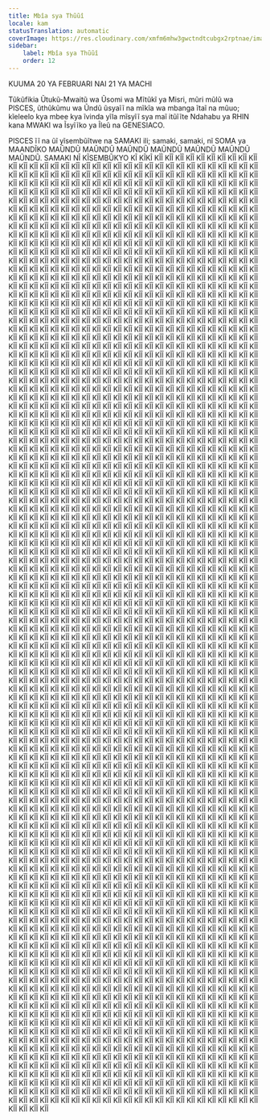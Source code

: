 ```yaml
---
title: Mbîa sya Thũũî
locale: kam
statusTranslation: automatic
coverImage: https://res.cloudinary.com/xmfm6mhw3gwctndtcubgx2rptnae/image/upload/v1741354450/small_cover_tratado_esoterico_de_astrologia_hermetica_6210a35442.webp
sidebar:
    label: Mbîa sya Thũũî
    order: 12
---
```

KUUMA 20 YA FEBRUARI NAI 21 YA MACHI

Tũkũfikia Ũtukũ-Mwaitũ wa Ũsomi wa Mĩtũkĩ ya Misri, mũri mũlũ wa PISCES, ũthũkũmu wa Ũndũ ũsyaĩĩ na mĩkĩa wa mbanga ĩtaĩ na mũuo; kĩeleelo kya mbee kya ĩvinda yĩla mĩsyĩĩ sya maĩ itũĩĩte Ndahabu ya RHIN kana MWAKI wa Ĩsyĩĩko ya Ĩleũ na GENESIACO.

PISCES ĩĩ na ũĩ yĩsembũĩtwe na SAMAKI ili; samaki, samaki, nĩ SOMA ya MAANDĨKO MAŨNDŨ MAŨNDŨ MAŨNDŨ MAŨNDŨ MAŨNDŨ MAŨNDŨ MAŨNDŨ. SAMAKI NĨ KĨSEMBŨKYO KĨ KĨKĨ KĨĨ KĨĨ KĨĨ KĨĨ KĨĨ KĨĨ KĨĨ KĨĨ KĨĨ KĨĨ KĨĨ KĨĨ KĨĨ KĨĨ KĨĨ KĨĨ KĨĨ KĨĨ KĨĨ KĨĨ KĨĨ KĨĨ KĨĨ KĨĨ KĨĨ KĨĨ KĨĨ KĨĨ KĨĨ KĨĨ KĨĨ KĨĨ KĨĨ KĨĨ KĨĨ KĨĨ KĨĨ KĨĨ KĨĨ KĨĨ KĨĨ KĨĨ KĨĨ KĨĨ KĨĨ KĨĨ KĨĨ KĨĨ KĨĨ KĨĨ KĨĨ KĨĨ KĨĨ KĨĨ KĨĨ KĨĨ KĨĨ KĨĨ KĨĨ KĨĨ KĨĨ KĨĨ KĨĨ KĨĨ KĨĨ KĨĨ KĨĨ KĨĨ KĨĨ KĨĨ KĨĨ KĨĨ KĨĨ KĨĨ KĨĨ KĨĨ KĨĨ KĨĨ KĨĨ KĨĨ KĨĨ KĨĨ KĨĨ KĨĨ KĨĨ KĨĨ KĨĨ KĨĨ KĨĨ KĨĨ KĨĨ KĨĨ KĨĨ KĨĨ KĨĨ KĨĨ KĨĨ KĨĨ KĨĨ KĨĨ KĨĨ KĨĨ KĨĨ KĨĨ KĨĨ KĨĨ KĨĨ KĨĨ KĨĨ KĨĨ KĨĨ KĨĨ KĨĨ KĨĨ KĨĨ KĨĨ KĨĨ KĨĨ KĨĨ KĨĨ KĨĨ KĨĨ KĨĨ KĨĨ KĨĨ KĨĨ KĨĨ KĨĨ KĨĨ KĨĨ KĨĨ KĨĨ KĨĨ KĨĨ KĨĨ KĨĨ KĨĨ KĨĨ KĨĨ KĨĨ KĨĨ KĨĨ KĨĨ KĨĨ KĨĨ KĨĨ KĨĨ KĨĨ KĨĨ KĨĨ KĨĨ KĨĨ KĨĨ KĨĨ KĨĨ KĨĨ KĨĨ KĨĨ KĨĨ KĨĨ KĨĨ KĨĨ KĨĨ KĨĨ KĨĨ KĨĨ KĨĨ KĨĨ KĨĨ KĨĨ KĨĨ KĨĨ KĨĨ KĨĨ KĨĨ KĨĨ KĨĨ KĨĨ KĨĨ KĨĨ KĨĨ KĨĨ KĨĨ KĨĨ KĨĨ KĨĨ KĨĨ KĨĨ KĨĨ KĨĨ KĨĨ KĨĨ KĨĨ KĨĨ KĨĨ KĨĨ KĨĨ KĨĨ KĨĨ KĨĨ KĨĨ KĨĨ KĨĨ KĨĨ KĨĨ KĨĨ KĨĨ KĨĨ KĨĨ KĨĨ KĨĨ KĨĨ KĨĨ KĨĨ KĨĨ KĨĨ KĨĨ KĨĨ KĨĨ KĨĨ KĨĨ KĨĨ KĨĨ KĨĨ KĨĨ KĨĨ KĨĨ KĨĨ KĨĨ KĨĨ KĨĨ KĨĨ KĨĨ KĨĨ KĨĨ KĨĨ KĨĨ KĨĨ KĨĨ KĨĨ KĨĨ KĨĨ KĨĨ KĨĨ KĨĨ KĨĨ KĨĨ KĨĨ KĨĨ KĨĨ KĨĨ KĨĨ KĨĨ KĨĨ KĨĨ KĨĨ KĨĨ KĨĨ KĨĨ KĨĨ KĨĨ KĨĨ KĨĨ KĨĨ KĨĨ KĨĨ KĨĨ KĨĨ KĨĨ KĨĨ KĨĨ KĨĨ KĨĨ KĨĨ KĨĨ KĨĨ KĨĨ KĨĨ KĨĨ KĨĨ KĨĨ KĨĨ KĨĨ KĨĨ KĨĨ KĨĨ KĨĨ KĨĨ KĨĨ KĨĨ KĨĨ KĨĨ KĨĨ KĨĨ KĨĨ KĨĨ KĨĨ KĨĨ KĨĨ KĨĨ KĨĨ KĨĨ KĨĨ KĨĨ KĨĨ KĨĨ KĨĨ KĨĨ KĨĨ KĨĨ KĨĨ KĨĨ KĨĨ KĨĨ KĨĨ KĨĨ KĨĨ KĨĨ KĨĨ KĨĨ KĨĨ KĨĨ KĨĨ KĨĨ KĨĨ KĨĨ KĨĨ KĨĨ KĨĨ KĨĨ KĨĨ KĨĨ KĨĨ KĨĨ KĨĨ KĨĨ KĨĨ KĨĨ KĨĨ KĨĨ KĨĨ KĨĨ KĨĨ KĨĨ KĨĨ KĨĨ KĨĨ KĨĨ KĨĨ KĨĨ KĨĨ KĨĨ KĨĨ KĨĨ KĨĨ KĨĨ KĨĨ KĨĨ KĨĨ KĨĨ KĨĨ KĨĨ KĨĨ KĨĨ KĨĨ KĨĨ KĨĨ KĨĨ KĨĨ KĨĨ KĨĨ KĨĨ KĨĨ KĨĨ KĨĨ KĨĨ KĨĨ KĨĨ KĨĨ KĨĨ KĨĨ KĨĨ KĨĨ KĨĨ KĨĨ KĨĨ KĨĨ KĨĨ KĨĨ KĨĨ KĨĨ KĨĨ KĨĨ KĨĨ KĨĨ KĨĨ KĨĨ KĨĨ KĨĨ KĨĨ KĨĨ KĨĨ KĨĨ KĨĨ KĨĨ KĨĨ KĨĨ KĨĨ KĨĨ KĨĨ KĨĨ KĨĨ KĨĨ KĨĨ KĨĨ KĨĨ KĨĨ KĨĨ KĨĨ KĨĨ KĨĨ KĨĨ KĨĨ KĨĨ KĨĨ KĨĨ KĨĨ KĨĨ KĨĨ KĨĨ KĨĨ KĨĨ KĨĨ KĨĨ KĨĨ KĨĨ KĨĨ KĨĨ KĨĨ KĨĨ KĨĨ KĨĨ KĨĨ KĨĨ KĨĨ KĨĨ KĨĨ KĨĨ KĨĨ KĨĨ KĨĨ KĨĨ KĨĨ KĨĨ KĨĨ KĨĨ KĨĨ KĨĨ KĨĨ KĨĨ KĨĨ KĨĨ KĨĨ KĨĨ KĨĨ KĨĨ KĨĨ KĨĨ KĨĨ KĨĨ KĨĨ KĨĨ KĨĨ KĨĨ KĨĨ KĨĨ KĨĨ KĨĨ KĨĨ KĨĨ KĨĨ KĨĨ KĨĨ KĨĨ KĨĨ KĨĨ KĨĨ KĨĨ KĨĨ KĨĨ KĨĨ KĨĨ KĨĨ KĨĨ KĨĨ KĨĨ KĨĨ KĨĨ KĨĨ KĨĨ KĨĨ KĨĨ KĨĨ KĨĨ KĨĨ KĨĨ KĨĨ KĨĨ KĨĨ KĨĨ KĨĨ KĨĨ KĨĨ KĨĨ KĨĨ KĨĨ KĨĨ KĨĨ KĨĨ KĨĨ KĨĨ KĨĨ KĨĨ KĨĨ KĨĨ KĨĨ KĨĨ KĨĨ KĨĨ KĨĨ KĨĨ KĨĨ KĨĨ KĨĨ KĨĨ KĨĨ KĨĨ KĨĨ KĨĨ KĨĨ KĨĨ KĨĨ KĨĨ KĨĨ KĨĨ KĨĨ KĨĨ KĨĨ KĨĨ KĨĨ KĨĨ KĨĨ KĨĨ KĨĨ KĨĨ KĨĨ KĨĨ KĨĨ KĨĨ KĨĨ KĨĨ KĨĨ KĨĨ KĨĨ KĨĨ KĨĨ KĨĨ KĨĨ KĨĨ KĨĨ KĨĨ KĨĨ KĨĨ KĨĨ KĨĨ KĨĨ KĨĨ KĨĨ KĨĨ KĨĨ KĨĨ KĨĨ KĨĨ KĨĨ KĨĨ KĨĨ KĨĨ KĨĨ KĨĨ KĨĨ KĨĨ KĨĨ KĨĨ KĨĨ KĨĨ KĨĨ KĨĨ KĨĨ KĨĨ KĨĨ KĨĨ KĨĨ KĨĨ KĨĨ KĨĨ KĨĨ KĨĨ KĨĨ KĨĨ KĨĨ KĨĨ KĨĨ KĨĨ KĨĨ KĨĨ KĨĨ KĨĨ KĨĨ KĨĨ KĨĨ KĨĨ KĨĨ KĨĨ KĨĨ KĨĨ KĨĨ KĨĨ KĨĨ KĨĨ KĨĨ KĨĨ KĨĨ KĨĨ KĨĨ KĨĨ KĨĨ KĨĨ KĨĨ KĨĨ KĨĨ KĨĨ KĨĨ KĨĨ KĨĨ KĨĨ KĨĨ KĨĨ KĨĨ KĨĨ KĨĨ KĨĨ KĨĨ KĨĨ KĨĨ KĨĨ KĨĨ KĨĨ KĨĨ KĨĨ KĨĨ KĨĨ KĨĨ KĨĨ KĨĨ KĨĨ KĨĨ KĨĨ KĨĨ KĨĨ KĨĨ KĨĨ KĨĨ KĨĨ KĨĨ KĨĨ KĨĨ KĨĨ KĨĨ KĨĨ KĨĨ KĨĨ KĨĨ KĨĨ KĨĨ KĨĨ KĨĨ KĨĨ KĨĨ KĨĨ KĨĨ KĨĨ KĨĨ KĨĨ KĨĨ KĨĨ KĨĨ KĨĨ KĨĨ KĨĨ KĨĨ KĨĨ KĨĨ KĨĨ KĨĨ KĨĨ KĨĨ KĨĨ KĨĨ KĨĨ KĨĨ KĨĨ KĨĨ KĨĨ KĨĨ KĨĨ KĨĨ KĨĨ KĨĨ KĨĨ KĨĨ KĨĨ KĨĨ KĨĨ KĨĨ KĨĨ KĨĨ KĨĨ KĨĨ KĨĨ KĨĨ KĨĨ KĨĨ KĨĨ KĨĨ KĨĨ KĨĨ KĨĨ KĨĨ KĨĨ KĨĨ KĨĨ KĨĨ KĨĨ KĨĨ KĨĨ KĨĨ KĨĨ KĨĨ KĨĨ KĨĨ KĨĨ KĨĨ KĨĨ KĨĨ KĨĨ KĨĨ KĨĨ KĨĨ KĨĨ KĨĨ KĨĨ KĨĨ KĨĨ KĨĨ KĨĨ KĨĨ KĨĨ KĨĨ KĨĨ KĨĨ KĨĨ KĨĨ KĨĨ KĨĨ KĨĨ KĨĨ KĨĨ KĨĨ KĨĨ KĨĨ KĨĨ KĨĨ KĨĨ KĨĨ KĨĨ KĨĨ KĨĨ KĨĨ KĨĨ KĨĨ KĨĨ KĨĨ KĨĨ KĨĨ KĨĨ KĨĨ KĨĨ KĨĨ KĨĨ KĨĨ KĨĨ KĨĨ KĨĨ KĨĨ KĨĨ KĨĨ KĨĨ KĨĨ KĨĨ KĨĨ KĨĨ KĨĨ KĨĨ KĨĨ KĨĨ KĨĨ KĨĨ KĨĨ KĨĨ KĨĨ KĨĨ KĨĨ KĨĨ KĨĨ KĨĨ KĨĨ KĨĨ KĨĨ KĨĨ KĨĨ KĨĨ KĨĨ KĨĨ KĨĨ KĨĨ KĨĨ KĨĨ KĨĨ KĨĨ KĨĨ KĨĨ KĨĨ KĨĨ KĨĨ KĨĨ KĨĨ KĨĨ KĨĨ KĨĨ KĨĨ KĨĨ KĨĨ KĨĨ KĨĨ KĨĨ KĨĨ KĨĨ KĨĨ KĨĨ KĨĨ KĨĨ KĨĨ KĨĨ KĨĨ KĨĨ KĨĨ KĨĨ KĨĨ KĨĨ KĨĨ KĨĨ KĨĨ KĨĨ KĨĨ KĨĨ KĨĨ KĨĨ KĨĨ KĨĨ KĨĨ KĨĨ KĨĨ KĨĨ KĨĨ KĨĨ KĨĨ KĨĨ KĨĨ KĨĨ KĨĨ KĨĨ KĨĨ KĨĨ KĨĨ KĨĨ KĨĨ KĨĨ KĨĨ KĨĨ KĨĨ KĨĨ KĨĨ KĨĨ KĨĨ KĨĨ KĨĨ KĨĨ KĨĨ KĨĨ KĨĨ KĨĨ KĨĨ KĨĨ KĨĨ KĨĨ KĨĨ KĨĨ KĨĨ KĨĨ KĨĨ KĨĨ KĨĨ KĨĨ KĨĨ KĨĨ KĨĨ KĨĨ KĨĨ KĨĨ KĨĨ KĨĨ KĨĨ KĨĨ KĨĨ KĨĨ KĨĨ KĨĨ KĨĨ KĨĨ KĨĨ KĨĨ KĨĨ KĨĨ KĨĨ KĨĨ KĨĨ KĨĨ KĨĨ KĨĨ KĨĨ KĨĨ KĨĨ KĨĨ KĨĨ KĨĨ KĨĨ KĨĨ KĨĨ KĨĨ KĨĨ KĨĨ KĨĨ KĨĨ KĨĨ KĨĨ KĨĨ KĨĨ KĨĨ KĨĨ KĨĨ KĨĨ KĨĨ KĨĨ KĨĨ KĨĨ KĨĨ KĨĨ KĨĨ KĨĨ KĨĨ KĨĨ KĨĨ KĨĨ KĨĨ KĨĨ KĨĨ KĨĨ KĨĨ KĨĨ KĨĨ KĨĨ KĨĨ KĨĨ KĨĨ KĨĨ KĨĨ KĨĨ KĨĨ KĨĨ KĨĨ KĨĨ KĨĨ KĨĨ KĨĨ KĨĨ KĨĨ KĨĨ KĨĨ KĨĨ KĨĨ KĨĨ KĨĨ KĨĨ KĨĨ KĨĨ KĨĨ KĨĨ KĨĨ KĨĨ KĨĨ KĨĨ KĨĨ KĨĨ KĨĨ KĨĨ KĨĨ KĨĨ KĨĨ KĨĨ KĨĨ KĨĨ KĨĨ KĨĨ KĨĨ KĨĨ KĨĨ KĨĨ KĨĨ KĨĨ KĨĨ KĨĨ KĨĨ KĨĨ KĨĨ KĨĨ KĨĨ KĨĨ KĨĨ KĨĨ KĨĨ KĨĨ KĨĨ KĨĨ KĨĨ KĨĨ KĨĨ KĨĨ KĨĨ KĨĨ KĨĨ KĨĨ KĨĨ KĨĨ KĨĨ KĨĨ KĨĨ KĨĨ KĨĨ KĨĨ KĨĨ KĨĨ KĨĨ KĨĨ KĨĨ KĨĨ KĨĨ KĨĨ KĨĨ KĨĨ KĨĨ KĨĨ KĨĨ KĨĨ KĨĨ KĨĨ KĨĨ KĨĨ KĨĨ KĨĨ KĨĨ KĨĨ KĨĨ KĨĨ KĨĨ KĨĨ KĨĨ KĨĨ KĨĨ KĨĨ KĨĨ KĨĨ KĨĨ KĨĨ KĨĨ KĨĨ KĨĨ KĨĨ KĨĨ KĨĨ KĨĨ KĨĨ KĨĨ KĨĨ KĨĨ KĨĨ KĨĨ KĨĨ KĨĨ KĨĨ KĨĨ KĨĨ KĨĨ KĨĨ KĨĨ KĨĨ KĨĨ KĨĨ KĨĨ KĨĨ KĨĨ KĨĨ KĨĨ KĨĨ KĨĨ KĨĨ KĨĨ KĨĨ KĨĨ KĨĨ KĨĨ KĨĨ KĨĨ KĨĨ KĨĨ KĨĨ KĨĨ KĨĨ KĨĨ KĨĨ KĨĨ KĨĨ KĨĨ KĨĨ KĨĨ KĨĨ KĨĨ KĨĨ KĨĨ KĨĨ KĨĨ KĨĨ KĨĨ KĨĨ KĨĨ KĨĨ KĨĨ KĨĨ KĨĨ KĨĨ KĨĨ KĨĨ KĨĨ KĨĨ KĨĨ KĨĨ KĨĨ KĨĨ KĨĨ KĨĨ KĨĨ KĨĨ KĨĨ KĨĨ KĨĨ KĨĨ KĨĨ KĨĨ KĨĨ KĨĨ KĨĨ KĨĨ KĨĨ KĨĨ KĨĨ KĨĨ KĨĨ KĨĨ KĨĨ KĨĨ KĨĨ KĨĨ KĨĨ KĨĨ KĨĨ KĨĨ KĨĨ KĨĨ KĨĨ KĨĨ KĨĨ KĨĨ KĨĨ KĨĨ KĨĨ KĨĨ KĨĨ KĨĨ KĨĨ KĨĨ KĨĨ KĨĨ KĨĨ KĨĨ KĨĨ KĨĨ KĨĨ KĨĨ KĨĨ KĨĨ KĨĨ KĨĨ KĨĨ KĨĨ KĨĨ KĨĨ KĨĨ KĨĨ KĨĨ KĨĨ KĨĨ KĨĨ KĨĨ KĨĨ KĨĨ KĨĨ KĨĨ KĨĨ KĨĨ KĨĨ KĨĨ KĨĨ KĨĨ KĨĨ KĨĨ KĨĨ KĨĨ KĨĨ KĨĨ KĨĨ KĨĨ KĨĨ KĨĨ KĨĨ KĨĨ KĨĨ KĨĨ KĨĨ KĨĨ KĨĨ KĨĨ KĨĨ KĨĨ KĨĨ KĨĨ KĨĨ KĨĨ KĨĨ KĨĨ KĨĨ KĨĨ KĨĨ KĨĨ KĨĨ KĨĨ KĨĨ KĨĨ KĨĨ KĨĨ KĨĨ KĨĨ KĨĨ KĨĨ KĨĨ KĨĨ KĨĨ KĨĨ KĨĨ KĨĨ KĨĨ KĨĨ KĨĨ KĨĨ KĨĨ KĨĨ KĨĨ KĨĨ KĨĨ KĨĨ KĨĨ KĨĨ KĨĨ KĨĨ KĨĨ KĨĨ KĨĨ KĨĨ KĨĨ KĨĨ KĨĨ KĨĨ KĨĨ KĨĨ KĨĨ KĨĨ KĨĨ KĨĨ KĨĨ KĨĨ KĨĨ KĨĨ KĨĨ KĨĨ KĨĨ KĨĨ KĨĨ KĨĨ KĨĨ KĨĨ KĨĨ KĨĨ KĨĨ KĨĨ KĨĨ KĨĨ KĨĨ KĨĨ KĨĨ KĨĨ KĨĨ KĨĨ KĨĨ KĨĨ KĨĨ KĨĨ KĨĨ KĨĨ KĨĨ KĨĨ KĨĨ KĨĨ KĨĨ KĨĨ KĨĨ KĨĨ KĨĨ KĨĨ KĨĨ KĨĨ KĨĨ KĨĨ KĨĨ KĨĨ KĨĨ KĨĨ KĨĨ KĨĨ KĨĨ KĨĨ KĨĨ KĨĨ KĨĨ KĨĨ KĨĨ KĨĨ KĨĨ KĨĨ KĨĨ KĨĨ KĨĨ KĨĨ KĨĨ KĨĨ KĨĨ KĨĨ KĨĨ KĨĨ KĨĨ KĨĨ KĨĨ KĨĨ KĨĨ KĨĨ KĨĨ KĨĨ KĨĨ KĨĨ KĨĨ KĨĨ KĨĨ KĨĨ KĨĨ KĨĨ KĨĨ KĨĨ KĨĨ KĨĨ KĨĨ KĨĨ KĨĨ KĨĨ KĨĨ KĨĨ KĨĨ KĨĨ KĨĨ KĨĨ KĨĨ KĨĨ KĨĨ KĨĨ KĨĨ KĨĨ KĨĨ KĨĨ KĨĨ KĨĨ KĨĨ KĨĨ KĨĨ KĨĨ KĨĨ KĨĨ KĨĨ KĨĨ KĨĨ KĨĨ KĨĨ KĨĨ KĨĨ KĨĨ KĨĨ KĨĨ KĨĨ KĨĨ KĨĨ KĨĨ KĨĨ KĨĨ KĨĨ KĨĨ KĨĨ KĨĨ KĨĨ KĨĨ KĨĨ KĨĨ KĨĨ KĨĨ KĨĨ KĨĨ KĨĨ KĨĨ KĨĨ KĨĨ KĨĨ KĨĨ KĨĨ KĨĨ KĨĨ KĨĨ KĨĨ KĨĨ KĨĨ KĨĨ KĨĨ KĨĨ KĨĨ KĨĨ KĨĨ KĨĨ KĨĨ KĨĨ KĨĨ KĨĨ KĨĨ KĨĨ KĨĨ KĨĨ KĨĨ KĨĨ KĨĨ KĨĨ KĨĨ KĨĨ KĨĨ KĨĨ KĨĨ KĨĨ KĨĨ KĨĨ KĨĨ KĨĨ KĨĨ KĨĨ KĨĨ KĨĨ KĨĨ KĨĨ KĨĨ KĨĨ KĨĨ KĨĨ KĨĨ KĨĨ KĨĨ KĨĨ KĨĨ KĨĨ KĨĨ KĨĨ KĨĨ KĨĨ KĨĨ KĨĨ KĨĨ KĨĨ KĨĨ KĨĨ KĨĨ KĨĨ KĨĨ KĨĨ KĨĨ KĨĨ KĨĨ KĨĨ KĨĨ KĨĨ KĨĨ KĨĨ KĨĨ KĨĨ KĨĨ KĨĨ KĨĨ KĨĨ KĨĨ KĨĨ KĨĨ KĨĨ KĨĨ KĨĨ KĨĨ KĨĨ KĨĨ KĨĨ KĨĨ KĨĨ KĨĨ KĨĨ KĨĨ KĨĨ KĨĨ KĨĨ KĨĨ KĨĨ KĨĨ KĨĨ KĨĨ KĨĨ KĨĨ KĨĨ KĨĨ KĨĨ KĨĨ KĨĨ KĨĨ KĨĨ KĨĨ KĨĨ KĨĨ KĨĨ KĨĨ KĨĨ KĨĨ KĨĨ KĨĨ KĨĨ KĨĨ KĨĨ KĨĨ KĨĨ KĨĨ KĨĨ KĨĨ KĨĨ KĨĨ KĨĨ KĨĨ KĨĨ KĨĨ KĨĨ KĨĨ KĨĨ KĨĨ KĨĨ KĨĨ KĨĨ KĨĨ KĨĨ KĨĨ KĨĨ KĨĨ KĨĨ KĨĨ KĨĨ KĨĨ KĨĨ KĨĨ KĨĨ KĨĨ KĨĨ KĨĨ KĨĨ KĨĨ KĨĨ KĨĨ KĨĨ KĨĨ KĨĨ KĨĨ KĨĨ KĨĨ KĨĨ KĨĨ KĨĨ KĨĨ KĨĨ KĨĨ KĨĨ KĨĨ KĨĨ KĨĨ KĨĨ KĨĨ KĨĨ KĨĨ KĨĨ KĨĨ KĨĨ KĨĨ KĨĨ KĨĨ KĨĨ KĨĨ KĨĨ KĨĨ KĨĨ KĨĨ KĨĨ KĨĨ KĨĨ KĨĨ KĨĨ KĨĨ KĨĨ KĨĨ KĨĨ KĨĨ KĨĨ KĨĨ KĨĨ KĨĨ KĨĨ KĨĨ KĨĨ KĨĨ KĨĨ KĨĨ KĨĨ KĨĨ KĨĨ KĨĨ KĨĨ KĨĨ KĨĨ KĨĨ KĨĨ KĨĨ KĨĨ KĨĨ KĨĨ KĨĨ KĨĨ KĨĨ KĨĨ KĨĨ KĨĨ KĨĨ KĨĨ KĨĨ KĨĨ KĨĨ KĨĨ KĨĨ KĨĨ KĨĨ KĨĨ KĨĨ KĨĨ KĨĨ KĨĨ KĨĨ KĨĨ KĨĨ KĨĨ KĨĨ KĨĨ KĨĨ KĨĨ KĨĨ KĨĨ KĨĨ KĨĨ KĨĨ KĨĨ KĨĨ KĨĨ KĨĨ KĨĨ KĨĨ KĨĨ KĨĨ KĨĨ KĨĨ KĨĨ KĨĨ KĨĨ KĨĨ KĨĨ KĨĨ KĨĨ KĨĨ KĨĨ KĨĨ KĨĨ KĨĨ KĨĨ KĨĨ KĨĨ KĨĨ KĨĨ KĨĨ KĨĨ KĨĨ KĨĨ KĨĨ KĨĨ KĨĨ KĨĨ KĨĨ KĨĨ KĨĨ KĨĨ KĨĨ KĨĨ KĨĨ KĨĨ KĨĨ KĨĨ KĨĨ KĨĨ KĨĨ KĨĨ KĨĨ KĨĨ KĨĨ KĨĨ KĨĨ KĨĨ KĨĨ KĨĨ KĨĨ KĨĨ KĨĨ KĨĨ KĨĨ KĨĨ KĨĨ KĨĨ KĨĨ KĨĨ KĨĨ KĨĨ KĨĨ KĨĨ KĨĨ KĨĨ KĨĨ KĨĨ KĨĨ KĨĨ KĨĨ KĨĨ KĨĨ KĨĨ KĨĨ KĨĨ KĨĨ KĨĨ KĨĨ KĨĨ KĨĨ KĨĨ KĨĨ KĨĨ KĨĨ KĨĨ KĨĨ KĨĨ KĨĨ KĨĨ KĨĨ KĨĨ KĨĨ KĨĨ KĨĨ KĨĨ KĨĨ KĨĨ KĨĨ KĨĨ KĨĨ KĨĨ KĨĨ KĨĨ KĨĨ KĨĨ KĨĨ KĨĨ KĨĨ KĨĨ KĨĨ KĨĨ KĨĨ KĨĨ KĨĨ KĨĨ KĨĨ KĨĨ KĨĨ KĨĨ KĨĨ KĨĨ KĨĨ KĨĨ KĨĨ KĨĨ KĨĨ KĨĨ KĨĨ KĨĨ KĨĨ KĨĨ KĨĨ KĨĨ KĨĨ KĨĨ KĨĨ KĨĨ KĨĨ KĨĨ KĨĨ KĨĨ KĨĨ KĨĨ KĨĨ KĨĨ KĨĨ KĨĨ KĨĨ KĨĨ KĨĨ KĨĨ KĨĨ KĨĨ KĨĨ KĨĨ KĨĨ KĨĨ KĨĨ KĨĨ KĨĨ KĨĨ KĨĨ KĨĨ KĨĨ KĨĨ KĨĨ KĨĨ KĨĨ KĨĨ KĨĨ KĨĨ KĨĨ KĨĨ KĨĨ KĨĨ KĨĨ KĨĨ KĨĨ KĨĨ KĨĨ KĨĨ KĨĨ KĨĨ KĨĨ KĨĨ KĨĨ KĨĨ KĨĨ KĨĨ KĨĨ KĨĨ KĨĨ KĨĨ KĨĨ KĨĨ KĨĨ KĨĨ KĨĨ KĨĨ KĨĨ KĨĨ KĨĨ KĨĨ KĨĨ KĨĨ KĨĨ KĨĨ KĨĨ KĨĨ KĨĨ KĨĨ KĨĨ KĨĨ KĨĨ KĨĨ KĨĨ KĨĨ KĨĨ KĨĨ KĨĨ KĨĨ KĨĨ KĨĨ KĨĨ KĨĨ KĨĨ KĨĨ KĨĨ KĨĨ KĨĨ KĨĨ KĨĨ KĨĨ KĨĨ KĨĨ KĨĨ KĨĨ KĨĨ KĨĨ KĨĨ KĨĨ KĨĨ KĨĨ KĨĨ KĨĨ KĨĨ KĨĨ KĨĨ KĨĨ KĨĨ KĨĨ KĨĨ KĨĨ KĨĨ KĨĨ KĨĨ KĨĨ KĨĨ KĨĨ KĨĨ KĨĨ KĨĨ KĨĨ KĨĨ KĨĨ KĨĨ KĨĨ KĨĨ KĨĨ KĨĨ KĨĨ KĨĨ KĨĨ KĨĨ KĨĨ KĨĨ KĨĨ KĨĨ KĨĨ KĨĨ KĨĨ KĨĨ KĨĨ KĨĨ KĨĨ KĨĨ KĨĨ KĨĨ KĨĨ KĨĨ KĨĨ KĨĨ KĨĨ KĨĨ KĨĨ KĨĨ KĨĨ KĨĨ KĨĨ KĨĨ KĨĨ KĨĨ KĨĨ KĨĨ KĨĨ KĨĨ KĨĨ KĨĨ KĨĨ KĨĨ KĨĨ KĨĨ KĨĨ KĨĨ KĨĨ KĨĨ KĨĨ KĨĨ KĨĨ KĨĨ KĨĨ KĨĨ KĨĨ KĨĨ KĨĨ KĨĨ KĨĨ KĨĨ KĨĨ KĨĨ KĨĨ KĨĨ KĨĨ KĨĨ KĨĨ KĨĨ KĨĨ KĨĨ KĨĨ KĨĨ KĨĨ KĨĨ KĨĨ KĨĨ KĨĨ KĨĨ KĨĨ KĨĨ KĨĨ KĨĨ KĨĨ KĨĨ KĨĨ KĨĨ KĨĨ KĨĨ KĨĨ KĨĨ KĨĨ KĨĨ KĨĨ KĨĨ KĨĨ KĨĨ KĨĨ KĨĨ KĨĨ KĨĨ KĨĨ KĨĨ KĨĨ KĨĨ KĨĨ KĨĨ KĨĨ KĨĨ KĨĨ KĨĨ KĨĨ KĨĨ KĨĨ KĨĨ KĨĨ KĨĨ KĨĨ KĨĨ KĨĨ KĨĨ KĨĨ KĨĨ KĨĨ KĨĨ KĨĨ KĨĨ KĨĨ KĨĨ KĨĨ KĨĨ KĨĨ KĨĨ KĨĨ KĨĨ KĨĨ KĨĨ KĨĨ KĨĨ KĨĨ KĨĨ KĨĨ KĨĨ KĨĨ KĨĨ KĨĨ KĨĨ KĨĨ KĨĨ KĨĨ KĨĨ KĨĨ KĨĨ KĨĨ KĨĨ KĨĨ KĨĨ KĨĨ KĨĨ KĨĨ KĨĨ KĨĨ KĨĨ KĨĨ KĨĨ KĨĨ KĨĨ KĨĨ KĨĨ KĨĨ KĨĨ KĨĨ KĨĨ KĨĨ KĨĨ KĨĨ KĨĨ KĨĨ KĨĨ KĨĨ KĨĨ KĨĨ KĨĨ KĨĨ KĨĨ KĨĨ KĨĨ KĨĨ KĨĨ KĨĨ KĨĨ KĨĨ KĨĨ KĨĨ KĨĨ KĨĨ KĨĨ KĨĨ KĨĨ KĨĨ KĨĨ KĨĨ KĨĨ KĨĨ KĨĨ KĨĨ KĨĨ KĨĨ KĨĨ KĨĨ KĨĨ KĨĨ KĨĨ KĨĨ KĨĨ KĨĨ KĨĨ KĨĨ KĨĨ KĨĨ KĨĨ KĨĨ KĨĨ KĨĨ KĨĨ KĨĨ KĨĨ KĨĨ KĨĨ KĨĨ KĨĨ KĨĨ KĨĨ KĨĨ KĨĨ KĨĨ KĨĨ KĨĨ KĨĨ KĨĨ KĨĨ KĨĨ KĨĨ KĨĨ KĨĨ KĨĨ KĨĨ KĨĨ KĨĨ KĨĨ KĨĨ KĨĨ KĨĨ KĨĨ KĨĨ KĨĨ KĨĨ KĨĨ KĨĨ KĨĨ KĨĨ KĨĨ KĨĨ KĨĨ KĨĨ KĨĨ KĨĨ KĨĨ KĨĨ KĨĨ KĨĨ KĨĨ KĨĨ KĨĨ KĨĨ KĨĨ KĨĨ KĨĨ KĨĨ KĨĨ KĨĨ KĨĨ KĨĨ KĨĨ KĨĨ KĨĨ KĨĨ KĨĨ KĨĨ KĨĨ KĨĨ KĨĨ KĨĨ KĨĨ KĨĨ KĨĨ KĨĨ KĨĨ KĨĨ KĨĨ KĨĨ KĨĨ KĨĨ KĨĨ KĨĨ KĨĨ KĨĨ KĨĨ KĨĨ KĨĨ KĨĨ KĨĨ KĨĨ KĨĨ KĨĨ KĨĨ KĨĨ KĨĨ KĨĨ KĨĨ KĨĨ KĨĨ KĨĨ KĨĨ KĨĨ KĨĨ KĨĨ KĨĨ KĨĨ KĨĨ KĨĨ KĨĨ KĨĨ KĨĨ KĨĨ KĨĨ KĨĨ KĨĨ KĨĨ KĨĨ KĨĨ KĨĨ KĨĨ KĨĨ KĨĨ KĨĨ KĨĨ KĨĨ KĨĨ KĨĨ KĨĨ KĨĨ KĨĨ KĨĨ KĨĨ KĨĨ KĨĨ KĨĨ KĨĨ KĨĨ KĨĨ KĨĨ KĨĨ KĨĨ KĨĨ KĨĨ KĨĨ KĨĨ KĨĨ KĨĨ KĨĨ KĨĨ KĨĨ KĨĨ KĨĨ KĨĨ KĨĨ KĨĨ KĨĨ KĨĨ KĨĨ KĨĨ KĨĨ KĨĨ KĨĨ KĨĨ KĨĨ KĨĨ KĨĨ KĨĨ KĨĨ KĨĨ KĨĨ KĨĨ KĨĨ KĨĨ KĨĨ KĨĨ KĨĨ KĨĨ KĨĨ KĨĨ KĨĨ KĨĨ KĨĨ KĨĨ KĨĨ KĨĨ KĨĨ KĨĨ KĨĨ KĨĨ KĨĨ KĨĨ KĨĨ KĨĨ KĨĨ KĨĨ KĨĨ KĨĨ KĨĨ KĨĨ KĨĨ KĨĨ KĨĨ KĨĨ KĨĨ KĨĨ KĨĨ KĨĨ KĨĨ KĨĨ KĨĨ KĨĨ KĨĨ KĨĨ KĨĨ KĨĨ KĨĨ KĨĨ KĨĨ KĨĨ KĨĨ KĨĨ KĨĨ KĨĨ KĨĨ KĨĨ KĨĨ KĨĨ KĨĨ KĨĨ KĨĨ KĨĨ KĨĨ KĨĨ KĨĨ KĨĨ KĨĨ KĨĨ KĨĨ KĨĨ KĨĨ KĨĨ KĨĨ KĨĨ KĨĨ KĨĨ KĨĨ KĨĨ KĨĨ KĨĨ KĨĨ KĨĨ KĨĨ KĨĨ KĨĨ KĨĨ KĨĨ KĨĨ KĨĨ KĨĨ KĨĨ KĨĨ KĨĨ KĨĨ KĨĨ KĨĨ KĨĨ KĨĨ KĨĨ KĨĨ KĨĨ KĨĨ KĨĨ KĨĨ KĨĨ KĨĨ KĨĨ KĨĨ KĨĨ KĨĨ KĨĨ KĨĨ KĨĨ KĨĨ KĨĨ KĨĨ KĨĨ KĨĨ KĨĨ KĨĨ KĨĨ KĨĨ KĨĨ KĨĨ KĨĨ KĨĨ KĨĨ KĨĨ KĨĨ KĨĨ KĨĨ KĨĨ KĨĨ KĨĨ KĨĨ KĨĨ KĨĨ KĨĨ KĨĨ KĨĨ KĨĨ KĨĨ KĨĨ KĨĨ KĨĨ KĨĨ KĨĨ KĨĨ KĨĨ KĨĨ KĨĨ KĨĨ KĨĨ KĨĨ KĨĨ KĨĨ KĨĨ KĨĨ KĨĨ KĨĨ KĨĨ KĨĨ KĨĨ KĨĨ KĨĨ KĨĨ KĨĨ KĨĨ KĨĨ KĨĨ KĨĨ KĨĨ KĨĨ KĨĨ KĨĨ KĨĨ KĨĨ KĨĨ KĨĨ KĨĨ KĨĨ KĨĨ KĨĨ KĨĨ KĨĨ KĨĨ KĨĨ KĨĨ KĨĨ KĨĨ KĨĨ KĨĨ KĨĨ KĨĨ KĨĨ KĨĨ KĨĨ KĨĨ KĨĨ KĨĨ KĨĨ KĨĨ KĨĨ KĨĨ KĨĨ KĨĨ KĨĨ KĨĨ KĨĨ KĨĨ KĨĨ KĨĨ KĨĨ KĨĨ KĨĨ KĨĨ KĨĨ KĨĨ KĨĨ KĨĨ KĨĨ KĨĨ KĨĨ KĨĨ KĨĨ KĨĨ KĨĨ KĨĨ KĨĨ KĨĨ KĨĨ KĨĨ KĨĨ KĨĨ KĨĨ KĨĨ KĨĨ KĨĨ KĨĨ KĨĨ KĨĨ KĨĨ KĨĨ KĨĨ KĨĨ KĨĨ KĨĨ KĨĨ KĨĨ KĨĨ KĨĨ KĨĨ
